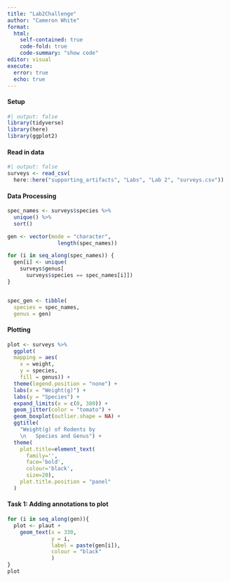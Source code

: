 ```yaml
---
title: "Lab2Challenge"
author: "Cameron White"
format:
  html:
    self-contained: true
    code-fold: true
    code-summary: "show code"
editor: visual
execute: 
  error: true
  echo: true
---
```


#### Setup

```r
#| output: false
library(tidyverse)
library(here)
library(ggplot2)
```

#### Read in data

```r
#| output: false
surveys <- read_csv(
  here::here("supporting_artifacts", "Labs", "Lab 2", "surveys.csv"))
```

#### Data Processing

```r
spec_names <- surveys$species %>% 
  unique() %>% 
  sort()

gen <- vector(mode = "character", 
                length(spec_names))

for (i in seq_along(spec_names)) {
  gen[i] <- unique(
    surveys$genus[
      surveys$species == spec_names[i]])
}


spec_gen <- tibble(
  species = spec_names,
  genus = gen)
```

#### Plotting

```r
plot <- surveys %>% 
  ggplot(
  mapping = aes(
    x = weight,
    y = species,
    fill = genus)) +
  theme(legend.position = "none") +
  labs(x = "Weight(g)") +
  labs(y = "Species") +
  expand_limits(x = c(0, 380)) +
  geom_jitter(color = "tomato") +
  geom_boxplot(outlier.shape = NA) +
  ggtitle(
    "Weight(g) of Rodents by 
    \n   Species and Genus") +
  theme(
    plot.title=element_text(
      family='', 
      face='bold', 
      colour='black', 
      size=20),
    plot.title.position = "panel"
  )
```

#### Task 1: Adding annotations to plot

```r
for (i in seq_along(gen)){
  plot <- plaut +
    geom_text(x = 330, 
              y = i, 
              label = paste(gen[i]), 
              colour = "black"
              )
}
plot
```
